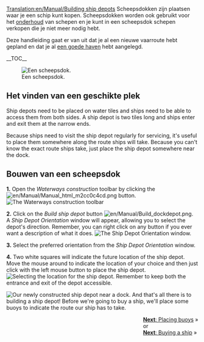 [[Translation:en/Manual/Building ship depots]]
{{nl/Vertaling|en/Manual/Building ship depots|20}}
{{nl/Manual/Tutorial/Tutorial}}
Scheepsdokken zijn plaatsen waar je een schip kunt kopen. Scheepsdokken worden ook gebruikt voor het [[en/Manual/Servicing|onderhoud]] van schepen en je kunt in een scheepsdok schepen verkopen die je niet meer nodig hebt.

Deze handleiding gaat er van uit dat je al een nieuwe vaarroute hebt gepland en dat je al [[nl/Bouwen haven|een goede haven]] hebt aangelegd.

__TOC__

[[File:en/Manual/Shipdepot-construction-1.png|frame|left|Een scheepsdok.]]
==Het vinden van een geschikte plek==
Ship depots need to be placed on water tiles and ships need to be able to access them from both sides. A ship depot is two tiles long and ships enter and exit them at the narrow ends.

Because ships need to visit the ship depot regularly for servicing, it's useful to place them somewhere along the route ships will take. Because you can't know the exact route ships take, just place the ship depot somewhere near the dock.


==Bouwen van een scheepsdok==

'''1.''' Open the ''Waterways construction'' toolbar by clicking the [[File:en/Manual/Manual html m2cc0c4cd.png]] button.
[[File:en/Manual/Dock toolbar.png|frame|none|The Waterways construction toolbar]]

'''2.''' Click on the ''Build ship depot'' button [[File:en/Manual/Build dockdepot.png]]. A ''Ship Depot Orientation'' window will appear, allowing you to select the depot's direction. Remember, you can right click on any button if you ever want a description of what it does.
[[File:en/Manual/Ship-depot-orientation.png|frame|none|The Ship Depot Orientation window.]]

'''3.''' Select the preferred orientation from the ''Ship Depot Orientation'' window.

'''4.''' Two white squares will indicate the future location of the ship depot. Move the mouse around to indicate the location of your choice and then just click with the left mouse button to place the ship depot.
[[File:en/Manual/Shipdepot-construction-3.png|frame|none|Selecting the location for the ship depot. Remember to keep both the entrance and exit of the depot accessible.]]

[[File:en/Manual/Shipdepot-construction-4.png|frame|right|Our newly constructed ship depot near a dock.]]
And that's all there is to building a ship depot! Before we're going to buy a ship, we'll place some buoys to indicate the route our ship has to take.

<span style="float: right">[[en/Manual/Building buoys|'''Next''': Placing buoys]] &raquo;
<br />
or
<br />
[[en/Manual/Buying ships|'''Next''': Buying a ship]] &raquo;</span>